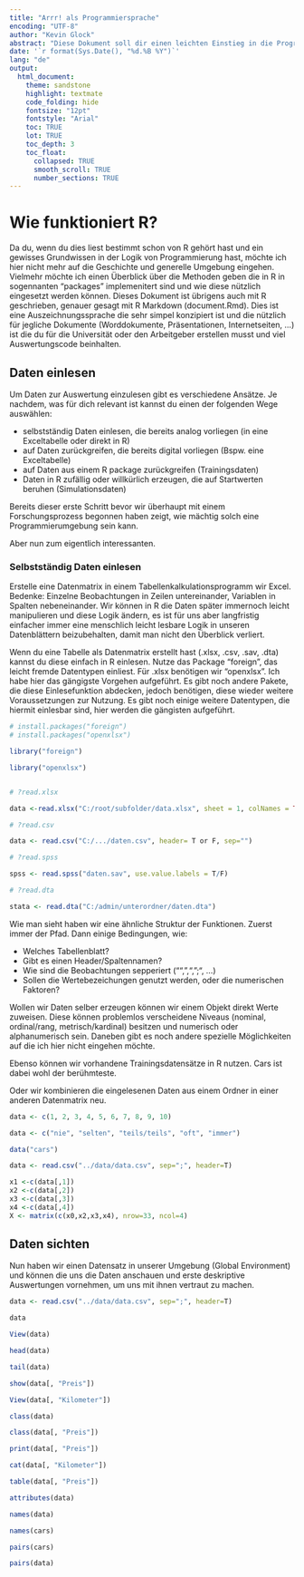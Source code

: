 ```yaml
---
title: "Arrr! als Programmiersprache"
encoding: "UTF-8"
author: "Kevin Glock"
abstract: "Diese Dokument soll dir einen leichten Einstieg in die Programmierumgebung R bieten und einige wichtige Funktionsweisen erläutern."
date: '`r format(Sys.Date(), "%d.%B %Y")`'
lang: "de"
output:
  html_document:
    theme: sandstone
    highlight: textmate
    code_folding: hide
    fontsize: "12pt"
    fontstyle: "Arial"
    toc: TRUE
    lot: TRUE
    toc_depth: 3
    toc_float:
      collapsed: TRUE
      smooth_scroll: TRUE
      number_sections: TRUE
---
```


# Wie funktioniert R?

Da du, wenn du dies liest bestimmt schon von R gehört hast und ein gewisses Grundwissen in der Logik von Programmierung hast, möchte ich hier nicht mehr auf die Geschichte und generelle Umgebung eingehen. Vielmehr möchte ich einen Überblick über die Methoden geben die in R in sogennanten "packages" implemenitert sind und wie diese nützlich eingesetzt werden können. Dieses Dokument ist übrigens auch mit R geschrieben, genauer gesagt mit R Markdown (document.Rmd). Dies ist eine Auszeichnungssprache die sehr simpel konzipiert ist und die nützlich für jegliche Dokumente (Worddokumente, Präsentationen, Internetseiten, ...) ist die du für die Universität oder den Arbeitgeber erstellen musst und viel Auswertungscode beinhalten. 

## Daten einlesen

Um Daten zur Auswertung einzulesen gibt es verschiedene Ansätze. Je nachdem, was für dich relevant ist kannst du einen der folgenden Wege auswählen:

+ selbstständig Daten einlesen, die bereits analog vorliegen (in eine Exceltabelle oder direkt in R)
+ auf Daten zurückgreifen, die bereits digital vorliegen (Bspw. eine Exceltabelle)
+ auf Daten aus einem R package zurückgreifen (Trainingsdaten)
+ Daten in R zufällig oder willkürlich erzeugen, die auf Startwerten beruhen (Simulationsdaten)

Bereits dieser erste Schritt bevor wir überhaupt mit einem Forschungsprozess begonnen haben zeigt, wie mächtig solch eine Programmierumgebung sein kann.

Aber nun zum eigentlich interessanten.

### Selbstständig Daten einlesen

Erstelle eine Datenmatrix in einem Tabellenkalkulationsprogramm wir Excel.
Bedenke: Einzelne Beobachtungen in Zeilen untereinander, Variablen in Spalten nebeneinander. Wir können in R die Daten später immernoch leicht manipulieren und diese Logik ändern, es ist für uns aber langfristig einfacher immer eine menschlich leicht lesbare Logik in unseren Datenblättern beizubehalten, damit man nicht den Überblick verliert.

Wenn du eine Tabelle als Datenmatrix erstellt hast (.xlsx, .csv, .sav, .dta) kannst du diese einfach in R einlesen. Nutze das Package "foreign", das leicht fremde Datentypen einliest. Für .xlsx benötigen wir "openxlsx".  Ich habe hier das gängigste Vorgehen aufgeführt. Es gibt noch andere Pakete, die diese Einlesefunktion abdecken, jedoch benötigen, diese wieder weitere Voraussetzungen zur Nutzung. Es gibt noch einige weitere Datentypen, die hiermit einlesbar sind, hier werden die gängisten aufgeführt.

```r

# install.packages("foreign")
# install.packages("openxlsx")

library("foreign")

library("openxlsx")


# ?read.xlsx

data <-read.xlsx("C:/root/subfolder/data.xlsx", sheet = 1, colNames = TRUE or FALSE)

# ?read.csv

data <- read.csv("C:/.../daten.csv", header= T or F, sep="")

# ?read.spss

spss <- read.spss("daten.sav", use.value.labels = T/F)

# ?read.dta

stata <- read.dta("C:/admin/unterordner/daten.dta")
```

Wie man sieht haben wir eine ähnliche Struktur der Funktionen. Zuerst immer der Pfad. Dann einige Bedingungen, wie:

+ Welches Tabellenblatt?
+ Gibt es einen Header/Spaltennamen?
+ Wie sind die Beobachtungen sepperiert ("", ",", ";", ...)
+ Sollen die Wertebezeichungen genutzt werden, oder die numerischen Faktoren?

Wollen wir Daten selber erzeugen können wir einem Objekt direkt Werte zuweisen. Diese können problemlos verscheidene Niveaus (nominal, ordinal/rang, metrisch/kardinal) besitzen und numerisch oder alphanumerisch sein. Daneben gibt es noch andere spezielle Möglichkeiten auf die ich hier nicht eingehen möchte.

Ebenso können wir vorhandene Trainingsdatensätze in R nutzen. Cars ist dabei wohl der berühmteste.

Oder wir kombinieren die eingelesenen Daten aus einem Ordner in einer anderen Datenmatrix neu.

```r

data <- c(1, 2, 3, 4, 5, 6, 7, 8, 9, 10)

data <- c("nie", "selten", "teils/teils", "oft", "immer")

data("cars")

data <- read.csv("../data/data.csv", sep=";", header=T)

x1 <-c(data[,1])
x2 <-c(data[,2])
x3 <-c(data[,3])
x4 <-c(data[,4])
X <- matrix(c(x0,x2,x3,x4), nrow=33, ncol=4)

```


## Daten sichten

Nun haben wir einen Datensatz in unserer Umgebung (Global Environment) und können die uns die Daten anschauen und erste deskriptive Auswertungen vornehmen, um uns mit ihnen vertraut zu machen.

```r

data <- read.csv("../data/data.csv", sep=";", header=T)

data

View(data)

head(data)

tail(data)

show(data[, "Preis"])

View(data[, "Kilometer"])

class(data)

class(data[, "Preis"])

print(data[, "Preis"])

cat(data[, "Kilometer"])

table(data[, "Preis"])

attributes(data)

names(data)

names(cars)

pairs(cars)

pairs(data)
```